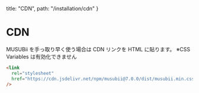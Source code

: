  title: "CDN",
  path: "/installation/cdn"
}

# CDN

MUSUBii を手っ取り早く使う場合は CDN リンクを HTML に貼ります。 ※CSS Variables は有効化できません

```html
<link
  rel="stylesheet"
  href="https://cdn.jsdelivr.net/npm/musubii@7.0.0/dist/musubii.min.css"
/>
```
